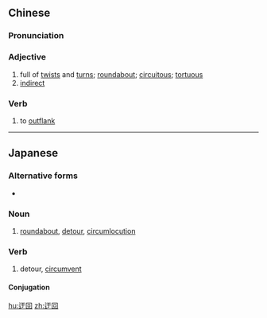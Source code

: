 {{also|迂迴}}
==Chinese==
{{zh-forms|alt=迂迴,紆回/纡回,紆迴/纡迴}}

===Pronunciation===
{{zh-pron
|m=yūhuí
|c=jyu1 wui4
|mn=qz,xm:u-hôe/zz:i-hôe
|cat=a,v
}}

===Adjective===
{{zh-adj}}

# full of [[twist]]s and [[turn]]s; [[roundabout]]; [[circuitous]]; [[tortuous]]
# [[indirect]]

===Verb===
{{zh-verb}}

# to [[outflank]]

----

==Japanese==
{{ja-kanjitab|う|かい|yomi=on}}

===Alternative forms===
* {{l/ja|う回}}

===Noun===
{{ja-noun|うかい}}

# [[roundabout]], [[detour]], [[circumlocution]]
#: {{ja-usex|工事のため、'''迂回'''道が設置された。|こうじ の ため、 '''うかい''' どう が せっち された。|A '''detour''' route was made because of construction.}}

===Verb===
{{ja-verb-suru|tr=intrans|うかい}}

# detour, [[circumvent]]

====Conjugation====
{{ja-suru|うかい}}

[[hu:迂回]]
[[zh:迂回]]